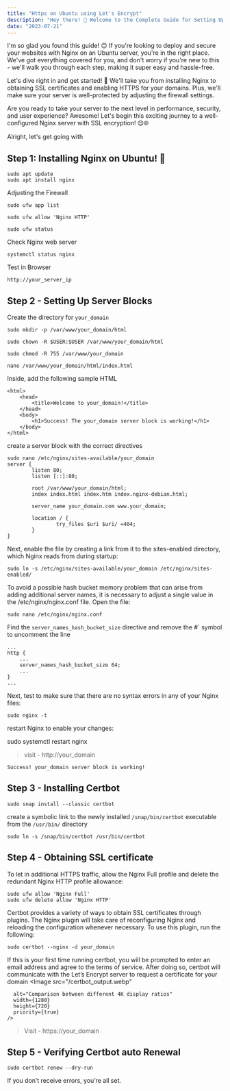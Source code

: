 ```yaml
---
title: "Https on Ubuntu using Let's Encrypt"
description: "Hey there! 🌟 Welcome to the Complete Guide for Setting Up Nginx and SSL on Ubuntu! 🚀🔒"
date: "2023-07-21"
---
```


I'm so glad you found this guide! 😊 If you're looking to deploy and secure your websites with Nginx on an Ubuntu server, you're in the right place. We've got everything covered for you, and don't worry if you're new to this - we'll walk you through each step, making it super easy and hassle-free.

Let's dive right in and get started! 💪 We'll take you from installing Nginx to obtaining SSL certificates and enabling HTTPS for your domains. Plus, we'll make sure your server is well-protected by adjusting the firewall settings.

Are you ready to take your server to the next level in performance, security, and user experience? Awesome! Let's begin this exciting journey to a well-configured Nginx server with SSL encryption! 😊🌐

Alright, let's get going with

## Step 1: Installing Nginx on Ubuntu! 🚀
```
sudo apt update
sudo apt install nginx
```
Adjusting the Firewall
```
sudo ufw app list
```
```
sudo ufw allow 'Nginx HTTP'
```
```
sudo ufw status
```

Check Nginx web server
```
systemctl status nginx
```
Test in Browser
```
http://your_server_ip
```

## Step 2 - Setting Up Server Blocks
Create the directory for `your_domain`
```
sudo mkdir -p /var/www/your_domain/html
```
```
sudo chown -R $USER:$USER /var/www/your_domain/html
```
```
sudo chmod -R 755 /var/www/your_domain
```
```
nano /var/www/your_domain/html/index.html
```

Inside, add the following sample HTML
```
<html>
    <head>
        <title>Welcome to your_domain!</title>
    </head>
    <body>
        <h1>Success! The your_domain server block is working!</h1>
    </body>
</html>
```
create a server block with the correct directives
```
sudo nano /etc/nginx/sites-available/your_domain
server {
        listen 80;
        listen [::]:80;

        root /var/www/your_domain/html;
        index index.html index.htm index.nginx-debian.html;

        server_name your_domain.com www.your_domain;

        location / {
                try_files $uri $uri/ =404;
        }
}
```
Next, enable the file by creating a link from it to the sites-enabled directory, which Nginx reads from during startup:
```
sudo ln -s /etc/nginx/sites-available/your_domain /etc/nginx/sites-enabled/
```
To avoid a possible hash bucket memory problem that can arise from adding additional server names, it is necessary to adjust a single value in the /etc/nginx/nginx.conf file. Open the file:
```
sudo nano /etc/nginx/nginx.conf
```
Find the `server_names_hash_bucket_size` directive and remove the #` symbol to uncomment the line
```
...
http {
    ...
    server_names_hash_bucket_size 64;
    ...
}
...
```
Next, test to make sure that there are no syntax errors in any of your Nginx files:
```
sudo nginx -t
```
restart Nginx to enable your changes:

sudo systemctl restart nginx
> visit - http://your_domain

`Success! your_domain server block is working! `

## Step 3 - Installing Certbot
```
sudo snap install --classic certbot
```
create a symbolic link to the newly installed `/snap/bin/certbot` executable from the `/usr/bin/` directory
```
sudo ln -s /snap/bin/certbot /usr/bin/certbot
```
## Step 4 - Obtaining  SSL certificate
To let in additional HTTPS traffic, allow the Nginx Full profile and delete the redundant Nginx HTTP profile allowance:
```
sudo ufw allow 'Nginx Full'
sudo ufw delete allow 'Nginx HTTP'
```
Certbot provides a variety of ways to obtain SSL certificates through plugins. The Nginx plugin will take care of reconfiguring Nginx and reloading the configuration whenever necessary. To use this plugin, run the following:
```
sudo certbot --nginx -d your_domain
```
If this is your first time running certbot, you will be prompted to enter an email address and agree to the terms of service. After doing so, certbot will communicate with the Let’s Encrypt server to request a certificate for your domain
    <Image
      src="/certbot_output.webp"
    
      alt="Comparison between different 4K display ratios"
      width={1280}
      height={720}
      priority={true}
    />
> Visit - https://your_domain

## Step 5 - Verifying Certbot auto Renewal
```
sudo certbot renew --dry-run
```
If you don’t receive errors, you’re all set.
